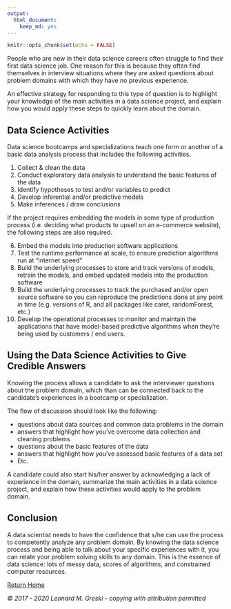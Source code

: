 ```yaml
---
output: 
  html_document: 
    keep_md: yes
---
```


```r
knitr::opts_chunk$set(echo = FALSE)
```

People who are new in their data science careers often struggle to find their first data science job. One reason for this is because they often find themselves in interview situations where they are asked questions about problem domains with which they have no previous experience. 

An effective strategy for responding to this type of question is to highlight your knowledge of the main activities in a data science project, and explain how you would apply these steps to quickly learn about the domain. 

## Data Science Activities 

Data science bootcamps and specializations teach one form or another of a basic data analysis process that includes the following activities. 

1. Collect & clean the data
2. Conduct exploratory data analysis to understand the basic features of the  data
3. Identify hypotheses to test and/or variables to predict
4. Develop inferential and/or predictive models
5. Make inferences / draw conclusions

If the project requires embedding the models in some type of production process (i.e. deciding what products to upsell on an e-commerce website), the following steps are also required.

6. Embed the models into production software applications
7. Test the runtime performance at scale, to ensure prediction algorithms run at "internet speed"
8. Build the underlying processes to store and track versions of models, retrain the models, and embed updated models into the production software
9. Build the underlying processes to track the purchased and/or open source software so you can reproduce the predictions done at any point in time (e.g. versions of R, and all packages like caret, randomForest, etc.) 
10. Develop the operational processes to monitor and maintain the applications that have model-based predictive algorithms when they're being used by customers / end users.

## Using the Data Science Activities to Give Credible Answers

Knowing the process allows a candidate to ask the interviewer questions about the problem domain, which than can be connected back to the candidate's experiences in a bootcamp or specialization. 

The flow of discussion should look like the following:

* questions about data sources and common data problems in the domain
* answers that highlight how you've overcome data collection and cleaning problems
* questions about the basic features of the data
* answers that highlight how you've assessed basic features of a data set 
* Etc. 

A candidate could also start his/her answer by acknowledging a lack of experience in the domain, summarize the main activities in a data science project, and explain how these activities would apply to the problem domain.

## Conclusion

A data scientist needs to have the confidence that s/he can use the process to competently analyze any problem domain. By knowing the data science process and being able to talk about your specific experiences with it, you can relate your problem solving skills to any domain. This is the essence of data science: lots of messy data, scores of algorithms, and constrained computer resources.  

[Return Home](http://bit.ly/2ouaZTF)

*© 2017 - 2020 Leonard M. Greski - copying with attribution permitted* 

